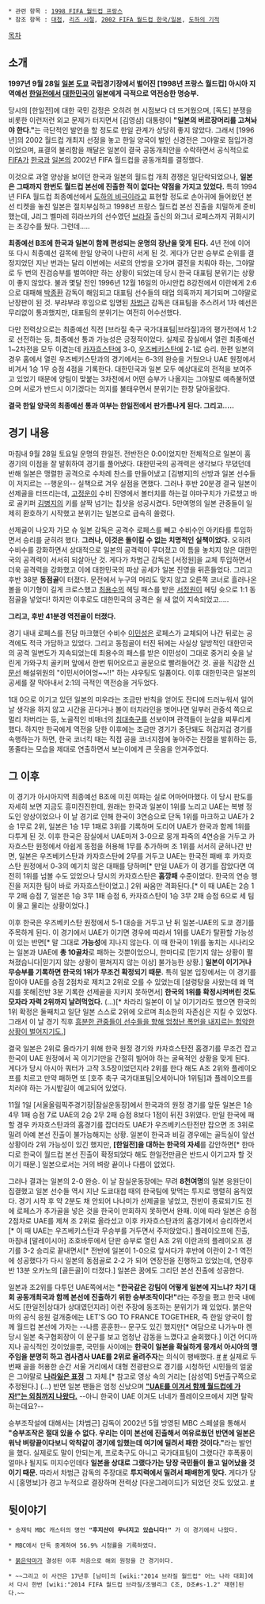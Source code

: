  * 관련 항목 : [[1998 FIFA 월드컵 프랑스]]
 * 참조 항목 : [[대첩]], [[리즈 시절]], [[2002 FIFA 월드컵 한국/일본]], [[도하의 기적]]

{{{#!html
<object id='skplayer' name='skplayer' width='480' height='412' classid='clsid:D27CDB6E-AE6D-11cf-96B8-444553540000' codebase='http://download.macromedia.com/pub/shockwave/cabs/flash/swflash.cab#version=9.0.115.00'><param name='movie' value='http://v.nate.com/v.sk/movie/0|15809553/20070804230800214695101001' /><param name='allowFullscreen' value='true' /><param name='allowScriptAccess' value='always' /><param name='wmode' value='transparent' /><embed src='http://v.nate.com/v.sk/movie/0|15809553/20070804230800214695101001' wmode='transparent' allowScriptAccess='always' allowFullscreen='true' name='skplayer' width='480' height='412' type='application/x-shockwave-flash' pluginspage='http://www.macromedia.com/go/getflashplayer' /></object>
}}}

[[목차]]

== 소개 ==
'''1997년 9월 28일 [[일본]] [[도쿄]] 국립경기장에서 벌어진 [1998년 프랑스 월드컵] 아시아 지역예선 [[한일전]]에서 [[대한민국]]이 일본에게 극적으로 역전승한 명승부.'''

당시의 [한일전]에 대한 국민 감정은 오히려 현 시점보다 더 뜨거웠으며, [독도] 분쟁을 비롯한 이런저런 외교 문제가 터지면서 [김영삼] 대통령이 '''"일본의 버르장머리를 고쳐놔야 한다."'''는 극단적인 발언을 할 정도로 한일 관계가 상당히 좋지 않았다. 그래서 [1996년]의 2002 월드컵 개최지 선정을 놓고 한일 양국이 벌인 신경전은 그야말로 점입가경이었으며, 표결의 불리함을 깨달은 일본이 결국 공동개최안을 수락하면서 공식적으로 [[FIFA]]가 [[한국]]과 [[일본]]의 2002년 FIFA 월드컵을 공동개최를 결정했다.

이것으로 과열 양상을 보이던 한국과 일본의 월드컵 개최 경쟁은 일단락되었으나, '''일본은 그때까지 한번도 월드컵 본선에 진출한 적이 없다는 약점을 가지고 있었다.''' 특히 1994년 FIFA 월드컵 최종예선에서 [[도하의 비극]]이라고 표현할 정도로 손아귀에 들어왔던 본선 티켓을 놓친 일본은 절치부심하고 1998년 프랑스 월드컵 본선 진출을 치밀하게 준비했는데, J리그 벨마레 히라쓰카의 선수였던 [[브라질]] 출신의 와그너 로페스까지 귀화시키는 초강수를 뒀다. 그런데.....

'''최종예선 B조에 한국과 일본이 함께 편성되는 운명의 장난을 맞게 된다.''' 4년 전에 이어 또 다시 최종예선 길목에 한일 양국이 나란히 서게 된 것. 게다가 단판 승부로 순위를 결정지었던 지난 번과는 달리 이번에는 서로의 안방을 오가며 결전을 치뤄야 하는, 그야말로 두 번의 진검승부를 벌여야만 하는 상황이 되었는데 당시 한국 대표팀 분위기는 상황이 좋지 않았다. 불과 몇달 전인 1996년 12월 16일의 아시안컵 8강전에서 이란에게 2:6으로 대패해 [[박종환]] 감독이 해임되고 대표팀 선수들의 태업 의혹까지 제기되며 그야말로 난장판이 된 것. 부랴부랴 후임으로 임명된 [[차범근]] 감독은 대표팀을 추스려서 1차 예선은 무리없이 통과했지만, 대표팀의 분위기는 여전히 어수선했다.

다만 전력상으로는 최종예선 직전 [브라질 축구 국가대표팀|브라질]과의 평가전에서 1:2로 선전하는 등, 최종예선 통과 가능성은 긍정적이었다. 실제로 잠실에서 열린 최종예선 1~2차전을 모두 이겼는데 [[카자흐스탄]]에 3-0, [[우즈베키스탄]]에 2-1로 승리. 한편 일본의 경우 홈에서 열린 우즈베키스탄과의 경기에서는 6-3의 완승을 거뒀으나 UAE 원정에서 비겨서 1승 1무 승점 4점을 기록한다. 대한민국과 일본 모두 예상대로의 전적을 보여주고 있었기 때문에 양팀이 맞붙는 3차전에서 어떤 승부가 나올지는 그야말로 예측불허였으며 서로가 반드시 이기겠다는 의지를 불태우면서 분위기는 한창 달아올랐다.

'''결국 한일 양국의 최종예선 통과 여부는 한일전에서 판가름나게 된다. 그리고.....'''

== 경기 내용 ==
마침내 9월 28일 토요일 운명의 한일전. 전반전은 0:0이었지만 전체적으로 일본이 홈 경기의 이점을 잘 발휘하여 경기를 풀어냈다. 대한민국의 공격력은 생각보다 무뎠던데 반해 일본은 맹렬한 공격으로 수차례 찬스를 만들어냈고 [김병지]의 선방과 일본 선수들이 저지르는 --행운의-- 실책으로 겨우 실점을 면했다. 그러나 후반 20분경 결국 일본이 선제골을 터뜨리는데, [[고정운]]이 수비 진영에서 볼터치를 하는걸 야마구치가 가로챘고 바로 골키퍼 [[김병지]]의 키를 살짝 넘기는 칩샷을 성공시켰다. 5만여명의 일본 관중들이 일제히 환호하기 시작했고 분위기는 일본으로 급속히 쏠렸다.

선제골이 나오자 가모 슈 일본 감독은 공격수 로페스를 빼고 수비수인 아키타를 투입하면서 승리를 굳히려 했다. '''그러나, 이것은 돌이킬 수 없는 치명적인 실책이었다.''' 오히려 수비수를 강화하면서 상대적으로 일본의 공격력이 무뎌졌고 이 틈을 놓치지 않은 대한민국의 공격력이 서서히 되살아난 것. 게다가 차범근 감독은 [서정원]을 교체 투입하면서 더욱 공격력을 강화했고 이에 대한민국의 파상 공세가 일본 진영을 뒤흔들었다. 그리고 후반 38분 '''동점골'''이 터졌다. 문전에서 누구의 머리도 맞지 않고 오른쪽 코너로 흘러나온 볼을 이기형이 길게 크로스했고 [[최용수]]의 헤딩 패스를 받은 [[서정원]]이 헤딩 슛으로 1:1 동점골을 넣었다! 하지만 이후로도 대한민국의 공격은 쉴 새 없이 지속되었고.....

'''그리고, 후반 41분경 역전골이 터졌다.'''

경기 내내 로페스를 전담 마크했던 수비수 [[이민성]]은 로페스가 교체되어 나간 뒤로는 공격에도 적극 가담하고 있었다. 그리고 동점골이 터진 뒤에는 사실상 일방적인 대한민국의 공격 일변도가 지속되었는데 최용수의 패스를 받은 이민성이 그대로 중거리 슛을 날린게 가와구치 골키퍼 앞에서 한번 튀어오르고 골문으로 빨려들어간 것. 골을 직감한 [[신문선]] 해설위원의 "이민서어어엉~~!!" 하는 샤우팅도 일품이다. 이후 대한민국은 일본의 공세를 잘 막아내서 2:1의 극적인 역전승을 거두었다. 

1대 0으로 이기고 있던 일본의 미우라는 조금만 반칙을 얻어도 잔디에 드러누워서 일어날 생각을 하지 않고 시간을 끈다거나 볼이 터치라인을 벗어나면 일부러 관중석 쪽으로 멀리 차버리는 등, 노골적인 비매너의 [[침대축구]]를 선보이며 관객들이 눈살을 찌푸리게 했다. 하지만 한국에게 역전을 당한 이후에는 조금만 경기가 중단돼도 허겁지겁 경기를 속행하는가 하면, 한국 코너킥 때는 직접 공을 코너지점에 놓아주는 친절을 발휘하는 등, 똥줄타는 모습을 제대로 연출하면서 보는이에게 큰 웃음을 안겨주었다.

== 그 이후 ==
이 경기가 아시아지역 최종예선 B조에 미친 여파는 실로 어마어마했다. 이 당시 판도를 자세히 보면 지금도 흥미진진한데, 원래는 한국과 일본이 1위를 노리고 UAE는 복병 정도인 양상이었으나 이 날 경기로 인해 한국이 3연승으로 단독 1위를 마크하고 UAE가 2승 1무로 2위, 일본은 1승 1무 1패로 3위를 기록하며 도리어 UAE가 한국과 함께 1위를 다투게 된 것. 이후 한국은 잠실에서 UAE마저 3-0으로 뭉개 파죽의 4연승을 거두고 카자흐스탄 원정에서 아쉽게 동점을 허용해 1무를 추가하며 조 1위를 서서히 굳혀나간 반면, 일본은 우즈베키스탄과 카자흐스탄에 2무를 거두고 UAE는 한국전 패배 후 카자흐스탄 원정에서 0-3의 예기치 않은 대패를 당하며[* 만일 UAE가 이 경기를 잡았다면 여전히 1위를 넘볼 수도 있었으나 당시의 카자흐스탄은 '''홈깡패''' 수준이었다. 한국의 연승 행진을 저지한 팀이 바로 카자흐스탄이었고.] 2위 싸움만 격화된다.[* 이 때 UAE는 2승 1무 2패 승점 7, 일본은 1승 3무 1패 승점 6, 카자흐스탄이 1승 3무 2패 승점 6으로 세 팀이 물고 물리는 상황이었다.]

이후 한국은 우즈베키스탄 원정에서 5-1 대승을 거두고 난 뒤 일본-UAE의 도쿄 경기를 주목하게 된다. 이 경기에서 UAE가 이기면 경우에 따라서 1위를 UAE가 탈환할 가능성이 있는 반면[* 말 그대로 '''가능성'''에 지나지 않는다. 이 때 한국이 1위를 놓치는 시나리오는 일본과 UAE에 '''총 10골차'''로 패하는 것뿐이었으니, 한마디로 [믿기지 않는 상황이 펼쳐졌습니다|믿기지 않는 상황이 펼쳐지지 않는 이상] 불가능한 상황.] '''일본이 이기거나 무승부를 기록하면 한국의 1위가 무조건 확정되기 때문.''' 특히 일본 입장에서는 이 경기를 잡아야 UAE를 승점 2점차로 제치고 2위로 오를 수 있었는데 [설렁탕을 사왔는데 왜 먹지를 못해|전반 3분 기록한 선제골을 지키지 못하면서] '''한국의 1위를 확정시켜버린 것도 모자라 자력 2위까지 날려먹었다.''' (...)[* 차라리 일본이 이 날 이기기라도 했으면 한국의 1위 확정은 둘째치고 일단 일본 스스로 2위에 오르며 최소한의 자존심은 지킬 수 있었다. 그래서 이 날 경기 직후 [http://imnews.imbc.com/20dbnews/history/1997/1983809_13449.html 흥분한 관중들이 선수들을 향해 엄청난 폭언을 내지르는 험악한 상황이 벌어지기도.]]

결국 일본은 2위로 올라가기 위해 한국 원정 경기와 카자흐스탄전 홈경기를 무조건 잡고 한국이 UAE 원정에서 꼭 이기기만을 간절히 빌어야 하는 굴욕적인 상황을 맞게 된다. 게다가 당시 아시아 쿼터가 고작 3.5장이었던지라 2위를 한다 해도 A조 2위와 플레이오프를 치르고 만약 패하면 또 [호주 축구 국가대표팀|오세아니아 1위팀]과 플레이오프를 치러야 하는 가시밭길이 예고되어 있었다.

11월 1일 [서울올림픽주경기장|잠실운동장]에서 한국과의 원정 경기를 앞둔 일본은 1승 4무 1패 승점 7로 UAE의 2승 2무 2패 승점 8보다 1점이 뒤진 3위였다. 만일 한국에 패할 경우 카자흐스탄과의 홈경기를 잡더라도 UAE가 우즈베키스탄전만 잡으면 조 3위로 밀려 아예 본선 진출이 불가능해지는 상황. 일본이 한국과 비길 경우에는 골득실이 앞선 상황이라 2위 가능성이 있긴 했지만, '''[한일전]을 대하는 한국의 자세'''를 감안하면[* 한마디로 한국이 월드컵 본선 진출이 확정되었다 해도 한일전만큼은 반드시 이기고자 할 것이기 때문.] 일본으로서는 거의 벼랑 끝이나 다름이 없었다.

그러나 결과는 일본의 2-0 완승. 이 날 잠실운동장에는 무려 '''8천여명'''의 일본 응원단이 집결했고 일본 선수들 역시 지난 도쿄대첩 때의 한국팀에 맞먹는 투지로 맹렬히 움직였다. 경기 시작 후 약 2분도 채 안되어 나나미가 선제골을 넣었고, 전반이 종료되기도 전에 로페스가 추가골을 넣은 것을 한국이 만회하지 못하면서 완패. 이에 따라 일본은 승점 2점차로 UAE를 제쳐 조 2위로 올라섰고 이후 카자흐스탄과의 홈경기에서 승리하면서[* 이 때 UAE는 우즈베키스탄과 무승부를 거두면서 주저앉았다.] 플레이오프에 진출, 마침내 [말레이시아] 조호바루에서 단판 승부로 열린 A조 2위 이란과의 플레이오프 경기를 3-2 승리로 끝내면서[* 전반에 일본이 1-0으로 앞서다가 후반에 이란이 2-1 역전에 성공했다가 다시 일본의 동점골로 2-2 가 되어 연장전을 진행하고 있었는데, 연장후반 13분 오카노의 [골든골]이 터졌다.] 일본은 꿈에도 그리던 본선 진출에 성공한다.

일본과 조2위를 다투던 UAE쪽에서는 '''"한국같은 강팀이 어떻게 일본에 지느냐? 차기 대회 공동개최국과 함께 본선에 진출하기 위한 승부조작이다!"'''라는 주장을 폈고 한국 내에서도 [한일전|상대가 상대였던지라] 이런 주장에 동조하는 분위기가 꽤 있었다. 붉은악마의 공식 응원 걸개중에는 LET'S GO TO FRANCE TOGETHER, 즉 한일 양국이 함께 월드컵 본선에 가자는 --나름 훈훈한-- 문구도 있긴 했지만[* 여담으로 나가누마 켄 당시 일본 축구협회장이 이 문구를 보고 엄청난 감동을 느꼈다고 술회했다.] 이건 어디까지나 공식적인 것이었을뿐, 국민들 사이에는 '''한국이 일본을 확실하게 뭉개서 아시아의 맹주임을 분명히 하고 겸사겸사 UAE를 2위로 올려주자'''는 의식이 팽배했다. [http://news.naver.com/main/read.nhn?mode=LSD&mid=sec&sid1=102&oid=001&aid=0004255870 #] [http://news.naver.com/main/read.nhn?mode=LSD&mid=sec&sid1=102&oid=001&aid=0004258363 #] 실제로 두 번째 골을 허용한 순간 서울 거리에서 대형 전광판으로 경기를 시청하던 시민들의 얼굴은 그야말로 '''[http://youtu.be/BClkbuuqI-8?t=3m15s 나라잃은 표정]''' 그 자체.[* 참고로 영상 속의 거리는 [삼성역] 5번출구쪽으로 추정된다.] (...) 반면 일본 팬들은 엄청 신났으며 '''[http://imnews.imbc.com/20dbnews/history/1997/1770539_13449.html "UAE를 이겨서 함께 월드컵에 가자!"는 외침까지 나왔다.]''' --아니 한국이 UAE 이겨도 너네가 플레이오프에서 지면 탈락하는데요?--

승부조작설에 대해서는 [차범근] 감독이 2002년 5월 방영된 MBC 스페셜을 통해서 '''"승부조작은 절대 있을 수 없다. 우리는 이미 본선에 진출해서 여유로웠던 반면에 일본은 워낙 벼랑끝이다보니 악착같이 경기에 임했는데 여기에 밀려서 패한 것이다."'''라는 발언을 했다. 실제로도 말이 안되는게, 프로축구도 아니고 국가대표팀이 그랬다간 후폭풍이 얼마나 될지도 미지수인데다 '''일본을 상대로 그랬다가는 당장 국민들이 들고 일어났을 것이기 때문.''' 따라서 차범근 감독의 주장대로 '''투지력에서 밀려서 패배한게 맞다.''' 게다가 당시 [홍명보]가 경고 누적으로 결장하며 전력상 [다운그레이드]가 되었던 것도 있었고. [http://sports.news.naver.com/sports/index.nhn?category=sports_general&ctg=news&mod=read&office_id=001&article_id=0004262041 #]
== 뒷이야기 ==
 * 송재익 MBC 캐스터의 명언 '''"후지산이 무너지고 있습니다!"''' 가 이 경기에서 나왔다.

 * MBC에서 단독 중계하여 56.9% 시청률을 기록하였다.

 * [[붉은악마]]가 결성된 이후 처음으로 해외 원정을 간 경기이다.

 * ~~그리고 이 사건은 17년후 [남미]의 [wiki:"2014 브라질 월드컵" 어느 나라 대회]에서 다시 한번 [wiki:"2014 FIFA 월드컵 브라질/조별리그 C조, D조#s-1.2" 재현]된다.~~
